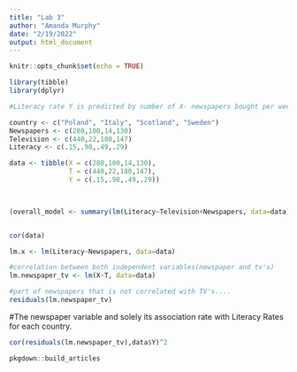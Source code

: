 ```yaml
---
title: "Lab 3"
author: "Amanda Murphy"
date: "2/19/2022"
output: html_document
---
```


```r
knitr::opts_chunk$set(echo = TRUE)
```

```r
library(tibble)
library(dplyr)

#Literacy rate Y is predicted by number of X- newspapers bought per week, and T- televisions per family, per 1000 people in each country- Poland, Italy, Scotland , Sweden.

country <- c("Poland", "Italy", "Scotland", "Sweden")
Newspapers <- c(280,100,14,130)
Television <- c(440,22,180,147)
Literacy <- c(.15,.98,.49,.29)

data <- tibble(X = c(280,100,14,130),
               T = c(440,22,180,147),
               Y = c(.15,.98,.49,.29))


          
(overall_model <- summary(lm(Literacy~Television+Newspapers, data=data)))


cor(data)

```


```r
lm.x <- lm(Literacy~Newspapers, data=data)
```



```r
#correlation between both independent variables(newspaper and tv's)
lm.newspaper_tv <- lm(X~T, data=data)
```

```r
#part of newspapers that is not correlated with TV's....
residuals(lm.newspaper_tv)
```

#The newspaper variable and solely its association rate with Literacy Rates for each country.
```r
cor(residuals(lm.newspaper_tv),data$Y)^2 

```

```r
pkgdown::build_articles

```

